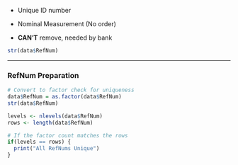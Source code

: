 -   Unique ID number

-   Nominal Measurement (No order)

-   **CAN'T** remove, needed by bank

```r
str(data$RefNum)
```

------------------------------------------------------------------------

### RefNum Preparation

```r
# Convert to factor check for uniqueness 
data$RefNum = as.factor(data$RefNum)  
str(data$RefNum)

levels <- nlevels(data$RefNum)  
rows <- length(data$RefNum)  

# If the factor count matches the rows 
if(levels == rows) {   
  print("All RefNums Unique") 
}
```
